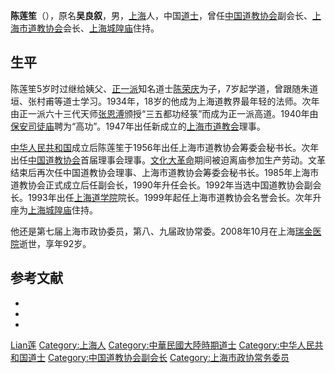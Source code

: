 {{no footnotes|time=2019-03-15T11:21:58+00:00}}
'''陈莲笙'''（{{bd|1917年|10月25日|2008年|10月29日}}），原名'''吴良叙'''，男，[[上海|上海]]人，中国[[道士|道士]]，曾任[[中国道教协会|中国道教协会]]副会长、[[上海市道教协会|上海市道教协会]]会长、[[上海城隍庙|上海城隍庙]]住持。

== 生平 ==
陈莲笙5岁时过继给姨父、[[正一派|正一派]]知名道士[[陈荣庆|陈荣庆]]为子，7岁起学道，曾跟随朱道垣、张村甫等道士学习。1934年，18岁的他成为上海道教界最年轻的法师。次年由正一派六十三代天师[[张恩溥|张恩溥]]颁授“三五都功经箓”而成为正一派高道。1940年由[[保安司徒庙|保安司徒庙]]聘为“高功”。1947年出任新成立的[[上海市道教会|上海市道教会]]理事。

[[中华人民共和国|中华人民共和国]]成立后陈莲笙于1956年出任上海市道教协会筹委会秘书长。次年出任[[中国道教协会|中国道教协会]]首届理事会理事。[[文化大革命|文化大革命]]期间被迫离庙参加生产劳动。文革结束后再次任中国道教协会理事、上海市道教协会筹委会秘书长。1985年上海市道教协会正式成立后任副会长，1990年升任会长。1992年当选中国道教协会副会长。1993年出任[[上海道学院|上海道学院]]院长。1999年起任上海市道教协会名誉会长。次年升座为[[上海城隍庙|上海城隍庙]]住持。

他还是第七届上海市政协委员，第八、九届政协常委。2008年10月在上海[[瑞金医院|瑞金医院]]逝世，享年92岁。

== 参考文献 ==
{{ReflistH}}
* {{cite web|url=http://www.taoist.org.cn/webfront/webfront_viewContents.cgi?id=5728|title=陈莲笙道长生平|work=中国道教协会}}{{dead link|date=2018年5月 |bot=InternetArchiveBot |fix-attempted=yes }}
* {{cite web|url=http://www.hnzj.gov.cn/zjzc/rwzl/2011-09-01/239.html|title=陈莲笙：宗师风范 海上名宿|work=湖南宗教|date=2010-08-09}}{{dead link|date=2018年5月 |bot=InternetArchiveBot |fix-attempted=yes }}
* {{cite web|url=http://news.sina.com.cn/c/2008-11-01/151516569702.shtml|title=道教协会原副会长陈莲笙病逝|work=新浪|date=2008-11-01}}
{{ReflistF}}

{{中国道教协会第五届理事会}}

{{Authority control}}
{{DEFAULTSORT:Chen陈}}
[[Category:陈姓|Lian莲]]
[[Category:上海人|Category:上海人]]
[[Category:中華民國大陸時期道士|Category:中華民國大陸時期道士]]
[[Category:中华人民共和国道士|Category:中华人民共和国道士]]
[[Category:中国道教协会副会长|Category:中国道教协会副会长]]
[[Category:上海市政协常务委员|Category:上海市政协常务委员]]